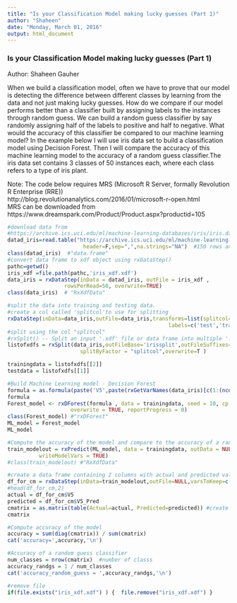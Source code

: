 ```yaml
---
title: "Is your Classification Model making lucky guesses (Part 1)"
author: "Shaheen"
date: "Monday, March 01, 2016"
output: html_document
---
```


### Is your Classification Model making lucky guesses (Part 1)  
Author: Shaheen Gauher


When we build a classification model, often we have to prove that our model is detecting the difference between different classes by learning from the data and not just making lucky guesses. How do we compare if our model performs better than a classifier built by assigning labels to the instances through random guess. We can build a random guess classifier by say randomly assigning half of the labels to positive and half to negative. What would the accuracy of this classifier be compared to our machine learning model? In the example below I will use iris data set to build a classification model using Decision Forest. Then I will compare the accuracy of this machine learning model to the accuracy of a random guess classifier.The iris data set contains 3 classes of 50 instances each, where each class refers to a type of iris plant.  

Note: The code below requires MRS (Microsoft R Server, formally Revolution R Enterprise (RRE))  
http://blog.revolutionanalytics.com/2016/01/microsoft-r-open.html    
MRS can be downloaded from https://www.dreamspark.com/Product/Product.aspx?productid=105


```r
#download data from
#https://archive.ics.uci.edu/ml/machine-learning-databases/iris/iris.data
datad_iris=read.table("https://archive.ics.uci.edu/ml/machine-learning-databases/iris/iris.data", 
                        header=F,sep=",",na.strings="NA")  #150 rows and 5 columns fir iris data
class(datad_iris)  #"data.frame"
#convert data frame to xdf object using rxDataStep() 
pathc=getwd()
iris_xdf =file.path(pathc,'iris_xdf.xdf') 
data_iris = rxDataStep(inData = datad_iris, outFile = iris_xdf ,
                  rowsPerRead=50, overwrite=TRUE)
class(data_iris)  # "RxXdfData"

#split the data into training and testing data.
#create a col called 'splitcol'to use for splitting
rxDataStep(inData=data_iris,outFile=data_iris,transforms=list(splitcol=factor(rbinom(length(V1),1,0.8),
                                                   labels=c('test','train'))),overwrite=T)
#split using the col "splitcol" 
#rxSplit() -- Split an input '.xdf' file or data frame into multiple '.xdf' files or a list of data frames.
listofxdfs = rxSplit(data_iris,outFileBase='irissplit',outFileSuffixes=c("Train", "Test"),
                       splitByFactor = "splitcol",overwrite=T )

trainingdata = listofxdfs[[2]]
testdata = listofxdfs[[1]]

#Build Machine Learning model - Decision Forest
formula = as.formula(paste('V5',paste(rxGetVarNames(data_iris)[c(1:(ncol(data_iris)-2))],collapse=' + '),sep=' ~ '))
formula
Forest_model <- rxDForest(formula , data = trainingdata, seed = 10, cp = 0.01, nTree = 50, mTry = 2,                   
                    overwrite = TRUE, reportProgress = 0)
class(Forest_model) #"rxDForest" 
ML_model = Forest_model
ML_model

#Compute the accuracy of the model and compare to the accuracy of a random guess classifier.
train_modelout = rxPredict(ML_model, data = trainingdata, outData = NULL, overwrite = TRUE,
          writeModelVars = TRUE)
#class(train_modelout) #"RxXdfData"

#create a data frame containing 2 columns with actual and predicted values
df_for_cm = rxDataStep(inData=train_modelout,outFile=NULL,varsToKeep=c('V5_Pred','V5'))
#head(df_for_cm,2)
actual = df_for_cm$V5
predicted = df_for_cm$V5_Pred
cmatrix = as.matrix(table(Actual=actual, Predicted=predicted)) #create a confusion matrix
cmatrix

#Compute accuracy of the model
accuracy = sum(diag(cmatrix)) / sum(cmatrix)
cat('accuracy=',accuracy,'\n')

#Accuracy of a random guess classifier
num_classes = nrow(cmatrix)  #number of classs
accuracy_randgs = 1 / num_classes   
cat('accuracy_random_guess = ',accuracy_randgs,'\n')

#remove file
if(file.exists("iris_xdf.xdf") ) {  file.remove("iris_xdf.xdf") }
```

